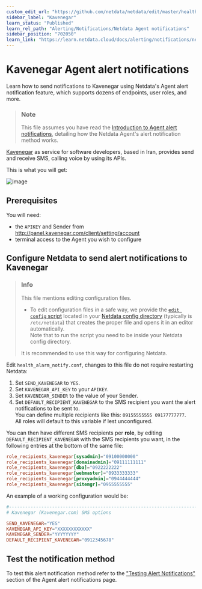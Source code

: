 ```yaml
---
custom_edit_url: "https://github.com/netdata/netdata/edit/master/health/notifications/kavenegar/README.md"
sidebar_label: "Kavenegar"
learn_status: "Published"
learn_rel_path: "Alerting/Notifications/Netdata Agent notifications"
sidebar_position: "702050"
learn_link: "https://learn.netdata.cloud/docs/alerting/notifications/netdata-agent-notifications/kavenegar"
---
```

# Kavenegar Agent alert notifications

Learn how to send notifications to Kavenegar using Netdata's Agent alert notification feature, which supports dozens of endpoints, user roles, and more.

> ### Note
>
> This file assumes you have read the [Introduction to Agent alert notifications](/docs/alerting/notifications/netdata-agent-notifications), detailing how the Netdata Agent's alert notification method works.

[Kavenegar](https://kavenegar.com/) as service for software developers, based in Iran, provides send and receive SMS, calling voice by using its APIs.

This is what you will get:

![image](https://user-images.githubusercontent.com/70198089/229841323-6c4b1956-dd91-423e-abaf-2799000f72a8.png)

## Prerequisites

You will need:

- the `APIKEY` and Sender from <http://panel.kavenegar.com/client/setting/account>
- terminal access to the Agent you wish to configure

## Configure Netdata to send alert notifications to Kavenegar

> ### Info
>
> This file mentions editing configuration files.  
>
> - To edit configuration files in a safe way, we provide the [`edit config` script](/docs/configuring/configuration#use-edit-config-to-edit-configuration-files) located in your [Netdata config directory](/docs/configuring/configuration#the-netdata-config-directory) (typically is `/etc/netdata`) that creates the proper file and opens it in an editor automatically.  
> Note that to run the script you need to be inside your Netdata config directory.
>
> It is recommended to use this way for configuring Netdata.

Edit `health_alarm_notify.conf`, changes to this file do not require restarting Netdata:

1. Set `SEND_KAVENEGAR` to `YES`.
2. Set `KAVENEGAR_API_KEY` to your `APIKEY`.
3. Set `KAVENEGAR_SENDER` to the value of your Sender.
4. Set `DEFAULT_RECIPIENT_KAVENEGAR` to the SMS recipient you want the alert notifications to be sent to.  
   You can define multiple recipients like this: `09155555555 09177777777`.  
   All roles will default to this variable if lest unconfigured.

You can then have different SMS recipients per **role**, by editing `DEFAULT_RECIPIENT_KAVENEGAR` with the SMS recipients you want, in the following entries at the bottom of the same file:

```conf
role_recipients_kavenegar[sysadmin]="09100000000"
role_recipients_kavenegar[domainadmin]="09111111111"
role_recipients_kavenegar[dba]="0922222222"
role_recipients_kavenegar[webmaster]="0933333333"
role_recipients_kavenegar[proxyadmin]="0944444444"
role_recipients_kavenegar[sitemgr]="0955555555"
```

An example of a working configuration would be:

```conf
#------------------------------------------------------------------------------
# Kavenegar (Kavenegar.com) SMS options

SEND_KAVENEGAR="YES"
KAVENEGAR_API_KEY="XXXXXXXXXXXX"
KAVENEGAR_SENDER="YYYYYYYY"
DEFAULT_RECIPIENT_KAVENEGAR="0912345678"
```

## Test the notification method

To test this alert notification method refer to the ["Testing Alert Notifications"](/docs/alerting/notifications/netdata-agent-notifications#testing-alert-notifications) section of the Agent alert notifications page.
